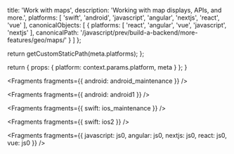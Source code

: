 
  title: 'Work with maps',
  description: 'Working with map displays, APIs, and more.',
  platforms: [
    'swift',
    'android',
    'javascript',
    'angular',
    'nextjs',
    'react',
    'vue'
  ],
  canonicalObjects: [
    {
      platforms: [
        'react',
        'angular',
        'vue',
        'javascript',
        'nextjs'
      ],
      canonicalPath: '/javascript/prev/build-a-backend/more-features/geo/maps/'
    }
  ]
};

  return getCustomStaticPath(meta.platforms);
};

  return {
    props: {
      platform: context.params.platform,
      meta
    }
  };
}


<Fragments fragments={{ android: android_maintenance }} />


<Fragments fragments={{ android: android1 }} />


<Fragments fragments={{ swift: ios_maintenance }} />


<Fragments fragments={{ swift: ios2 }} />


<Fragments
  fragments={{
    javascript: js0,
    angular: js0,
    nextjs: js0,
    react: js0,
    vue: js0
  }}
/>
